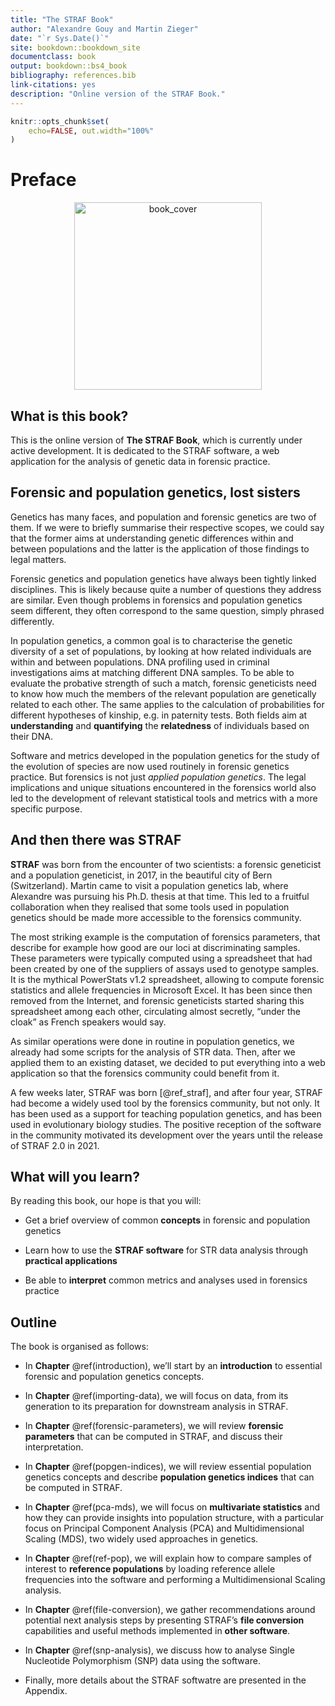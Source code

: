 ```yaml
--- 
title: "The STRAF Book"
author: "Alexandre Gouy and Martin Zieger"
date: "`r Sys.Date()`"
site: bookdown::bookdown_site
documentclass: book
output: bookdown::bs4_book
bibliography: references.bib  
link-citations: yes
description: "Online version of the STRAF Book."
---
```


```r
knitr::opts_chunk$set(
    echo=FALSE, out.width="100%"
)
```

# Preface {-}

<center><img src="img/cover.png" class="cover" alt="book_cover" width="300"/></center>

## What is this book? {-}

This is the online version of __The STRAF Book__, which is currently under
active development. It is dedicated to the STRAF software, a web application
for the analysis of genetic data in forensic practice.

## Forensic and population genetics, lost sisters {-}

Genetics has many faces, and population and forensic genetics are two of them. 
If we were to briefly summarise their respective scopes, we could say that the 
former aims at understanding genetic differences within and between populations 
and the latter is the application of those findings to legal matters.

Forensic genetics and population genetics have always been tightly linked
disciplines. This is likely because quite a number of questions they address
are similar. Even though problems in forensics and population genetics seem 
different, they often correspond to the same question, simply phrased differently.

In population genetics, a common goal is to characterise the genetic diversity of a set of populations, by looking at how related individuals are within and between populations. DNA profiling used in criminal investigations aims at matching different DNA samples. To be able to evaluate the probative strength of such a match, forensic geneticists need to know how much the members of the relevant population are genetically related to each other. The same applies to the calculation of probabilities for different hypotheses of kinship, e.g. in paternity tests. Both fields aim at __understanding__ and __quantifying__ the __relatedness__ of individuals based on their DNA.

Software and metrics developed in the population genetics for the study of the 
evolution of species are now used routinely in forensic genetics practice. 
But forensics is not just _applied population genetics_. The legal implications
and unique situations encountered in the forensics world also led to the 
development of relevant statistical tools and metrics with a more specific purpose.

## And then there was STRAF {-}

__STRAF__ was born from the encounter of two scientists: a forensic geneticist
and a  population geneticist, in 2017, in the beautiful city of Bern (Switzerland).
Martin came to visit a population genetics lab, where Alexandre was pursuing 
his Ph.D. thesis at that time. This led to a fruitful collaboration 
when they realised that some tools used in population genetics should be 
made more accessible to the forensics community.

The most striking example is the computation of forensics parameters, that describe
for example how good are our loci at discriminating samples. These 
parameters were typically computed using a spreadsheet that had been created by 
one of the suppliers of assays used to genotype samples. It is the mythical 
PowerStats v1.2 spreadsheet, allowing to compute forensic statistics and allele 
frequencies in Microsoft Excel. It has been since then removed from the Internet, 
and forensic geneticists started sharing this spreadsheet among each other, circulating 
almost secretly, "under the cloak" as French speakers would say.

As similar operations were done in routine in population genetics, we already had 
some scripts for the analysis of STR data. Then, after we applied them to an existing 
dataset, we decided to put everything into a web application so that the forensics 
community could benefit from it.

A few weeks later, STRAF was born [@ref_straf], and after four year, STRAF had become a 
widely used tool by the forensics community, but not only. 
It has been used as a support for teaching population genetics, and has 
been used in evolutionary biology studies. 
The positive reception of the software in the community motivated its 
development over the years until the release of STRAF 2.0 in 2021. 

## What will you learn? {-}

By reading this book, our hope is that you will:

* Get a brief overview of common __concepts__ in forensic and population genetics

* Learn how to use the __STRAF software__ for STR data analysis through __practical applications__

* Be able to __interpret__ common metrics and analyses used in forensics practice

## Outline {-}

The book is organised as follows:

* In __Chapter__ \@ref(introduction), we'll start by an __introduction__ to essential forensic and population genetics concepts.

* In __Chapter__ \@ref(importing-data), we will focus on data, from its generation to its preparation for
downstream analysis in STRAF.

* In __Chapter__ \@ref(forensic-parameters), we will review __forensic parameters__ that can be computed in STRAF,
and discuss their interpretation.

* In __Chapter__ \@ref(popgen-indices), we will review essential population genetics concepts and
describe __population genetics indices__ that can be computed in STRAF.

* In __Chapter__ \@ref(pca-mds), we will focus on __multivariate statistics__ and how they can provide 
insights into population structure, with a particular focus on Principal Component
Analysis (PCA) and Multidimensional Scaling (MDS), two widely used approaches in genetics.

* In __Chapter__ \@ref(ref-pop), we will explain how to compare samples of interest to
__reference populations__ by loading reference allele frequencies into the 
software and performing a Multidimensional Scaling analysis.

* In __Chapter__ \@ref(file-conversion), we gather recommendations around potential next analysis steps
by presenting STRAF's __file conversion__ capabilities and useful methods implemented in
__other software__.

* In __Chapter__ \@ref(snp-analysis), we discuss how to analyse Single Nucleotide Polymorphism (SNP)
data using the software.

* Finally, more details about the STRAF softwatre are presented in the Appendix. 
